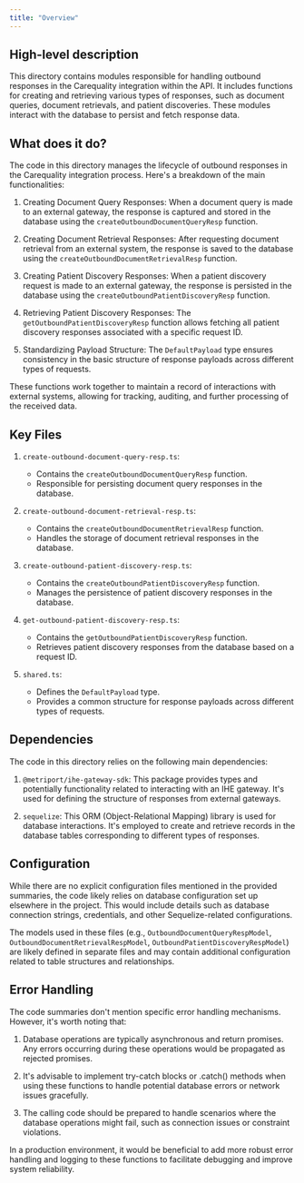 ```yaml
---
title: "Overview"
---
```


## High-level description
This directory contains modules responsible for handling outbound responses in the Carequality integration within the API. It includes functions for creating and retrieving various types of responses, such as document queries, document retrievals, and patient discoveries. These modules interact with the database to persist and fetch response data.

## What does it do?
The code in this directory manages the lifecycle of outbound responses in the Carequality integration process. Here's a breakdown of the main functionalities:

1. Creating Document Query Responses: When a document query is made to an external gateway, the response is captured and stored in the database using the `createOutboundDocumentQueryResp` function.

2. Creating Document Retrieval Responses: After requesting document retrieval from an external system, the response is saved to the database using the `createOutboundDocumentRetrievalResp` function.

3. Creating Patient Discovery Responses: When a patient discovery request is made to an external gateway, the response is persisted in the database using the `createOutboundPatientDiscoveryResp` function.

4. Retrieving Patient Discovery Responses: The `getOutboundPatientDiscoveryResp` function allows fetching all patient discovery responses associated with a specific request ID.

5. Standardizing Payload Structure: The `DefaultPayload` type ensures consistency in the basic structure of response payloads across different types of requests.

These functions work together to maintain a record of interactions with external systems, allowing for tracking, auditing, and further processing of the received data.

## Key Files

1. `create-outbound-document-query-resp.ts`:
   - Contains the `createOutboundDocumentQueryResp` function.
   - Responsible for persisting document query responses in the database.

2. `create-outbound-document-retrieval-resp.ts`:
   - Contains the `createOutboundDocumentRetrievalResp` function.
   - Handles the storage of document retrieval responses in the database.

3. `create-outbound-patient-discovery-resp.ts`:
   - Contains the `createOutboundPatientDiscoveryResp` function.
   - Manages the persistence of patient discovery responses in the database.

4. `get-outbound-patient-discovery-resp.ts`:
   - Contains the `getOutboundPatientDiscoveryResp` function.
   - Retrieves patient discovery responses from the database based on a request ID.

5. `shared.ts`:
   - Defines the `DefaultPayload` type.
   - Provides a common structure for response payloads across different types of requests.

## Dependencies
The code in this directory relies on the following main dependencies:

1. `@metriport/ihe-gateway-sdk`: This package provides types and potentially functionality related to interacting with an IHE gateway. It's used for defining the structure of responses from external gateways.

2. `sequelize`: This ORM (Object-Relational Mapping) library is used for database interactions. It's employed to create and retrieve records in the database tables corresponding to different types of responses.

## Configuration
While there are no explicit configuration files mentioned in the provided summaries, the code likely relies on database configuration set up elsewhere in the project. This would include details such as database connection strings, credentials, and other Sequelize-related configurations.

The models used in these files (e.g., `OutboundDocumentQueryRespModel`, `OutboundDocumentRetrievalRespModel`, `OutboundPatientDiscoveryRespModel`) are likely defined in separate files and may contain additional configuration related to table structures and relationships.

## Error Handling
The code summaries don't mention specific error handling mechanisms. However, it's worth noting that:

1. Database operations are typically asynchronous and return promises. Any errors occurring during these operations would be propagated as rejected promises.

2. It's advisable to implement try-catch blocks or .catch() methods when using these functions to handle potential database errors or network issues gracefully.

3. The calling code should be prepared to handle scenarios where the database operations might fail, such as connection issues or constraint violations.

In a production environment, it would be beneficial to add more robust error handling and logging to these functions to facilitate debugging and improve system reliability.